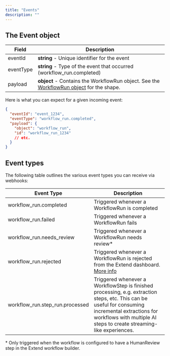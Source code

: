 ```yaml
---
title: "Events"
description: ""
---
```


## The Event object
| Field     | Description                                                                                                                                                     |
| --------- | --------------------------------------------------------------------------------------------------------------------------------------------------------------- |
| eventId   | **string** - Unique identifier for the event                                                                                                                    |
| eventType | **string** - Type of the event that occurred (workflow_run.completed)                                                                                           |
| payload   | **object** - Contains the WorkflowRun object. See the [WorkflowRun object](/api-reference/objects/workflow_run) for the shape.                       |

Here is what you can expect for a given incoming event:

```json Example Event
{
  "eventId": "event_1234",
  "eventType": "workflow_run.completed",
  "payload": {
    "object": "workflow_run",
    "id": "workflow_run_1234"
    // etc.
  }
}
```

## Event types

The following table outlines the various event types you can receive via webhooks:

| Event Type                      | Description                                     |
| ------------------------------- | ----------------------------------------------- |
| workflow_run.completed          | Triggered whenever a WorkflowRun is completed   |
| workflow_run.failed             | Triggered whenever a WorkflowRun fails          |
| workflow_run.needs_review       | Triggered whenever a WorkflowRun needs review\* |
| workflow_run.rejected           | Triggered whenever a WorkflowRun is rejected from the Extend dashboard. [More info](/product-reference/reviewing_workflow_run#rejecting-a-workflow-run)    |
| workflow_run.step_run.processed | Triggered whenever a WorkflowStep is finished processing, e.g. extraction steps, etc. This can be useful for consuming incremental extractions for workflows with multiple AI steps to create streaming-like experiences.       |

\* Only triggered when the workflow is configured to have a HumanReview step in the Extend workflow builder.